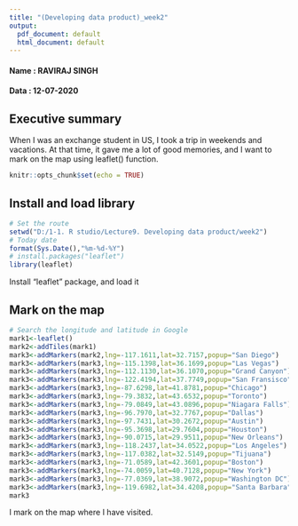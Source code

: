 ```yaml
---
title: "(Developing data product)_week2"
output:
  pdf_document: default
  html_document: default
---
```


#### Name : RAVIRAJ SINGH
#### Data : 12-07-2020

## Executive summary
When I was an exchange student in US, I took a trip in weekends and vacations. At that time, it gave me a lot of good memories, and I want to mark on the map using leaflet() function.

```r
knitr::opts_chunk$set(echo = TRUE)
```

## Install and load library

```r
# Set the route
setwd("D:/1-1. R studio/Lecture9. Developing data product/week2")
# Today date
format(Sys.Date(),"%m-%d-%Y")
# install.packages("leaflet")
library(leaflet)
```

Install "leaflet" package, and load it

## Mark on the map

```r
# Search the longitude and latitude in Google
mark1<-leaflet()
mark2<-addTiles(mark1)
mark3<-addMarkers(mark2,lng=-117.1611,lat=32.7157,popup="San Diego")
mark3<-addMarkers(mark3,lng=-115.1398,lat=36.1699,popup="Las Vegas")
mark3<-addMarkers(mark3,lng=-112.1130,lat=36.1070,popup="Grand Canyon")
mark3<-addMarkers(mark3,lng=-122.4194,lat=37.7749,popup="San Fransisco")
mark3<-addMarkers(mark3,lng=-87.6298,lat=41.8781,popup="Chicago")
mark3<-addMarkers(mark3,lng=-79.3832,lat=43.6532,popup="Toronto")
mark3<-addMarkers(mark3,lng=-79.0849,lat=43.0896,popup="Niagara Falls")
mark3<-addMarkers(mark3,lng=-96.7970,lat=32.7767,popup="Dallas")
mark3<-addMarkers(mark3,lng=-97.7431,lat=30.2672,popup="Austin")
mark3<-addMarkers(mark3,lng=-95.3698,lat=29.7604,popup="Houston")
mark3<-addMarkers(mark3,lng=-90.0715,lat=29.9511,popup="New Orleans")
mark3<-addMarkers(mark3,lng=-118.2437,lat=34.0522,popup="Los Angeles")
mark3<-addMarkers(mark3,lng=-117.0382,lat=32.5149,popup="Tijuana")
mark3<-addMarkers(mark3,lng=-71.0589,lat=42.3601,popup="Boston")
mark3<-addMarkers(mark3,lng=-74.0059,lat=40.7128,popup="New York")
mark3<-addMarkers(mark3,lng=-77.0369,lat=38.9072,popup="Washington DC")
mark3<-addMarkers(mark3,lng=-119.6982,lat=34.4208,popup="Santa Barbara")
mark3
```


I mark on the map where I have visited.

